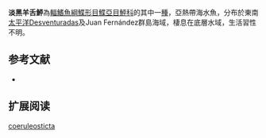 {{Speciesbox
| name = 淡黑羊舌鮃
| image = 
| image_width = 250px
| image_caption = 
| status = NE
| status_system = IUCN3.1
| genus = Arnoglossus
| species = coeruleosticta
| authority = [[Steindachner|Steindachner]], 1898
| synonyms = *''Paralichthys coeruleosticta,Steindachner, 1898 ''
*''Paralichthys caeruleostriata ,Rendahl, 1921 ''
}}

'''淡黑羊舌鮃'''為[[輻鰭魚綱|輻鰭魚綱]][[鰈形目|鰈形目]][[鰈亞目|鰈亞目]][[鮃科|鮃科]]的其中一[[種|種]]，亞熱帶海水魚，分布於東南[[太平洋|太平洋]]Desventuradas及Juan Fernández群島海域，棲息在底層水域，生活習性不明。
==参考文献==
*{{FishBase_species|genus=Arnoglossus|species=coeruleosticta|year=2014|month=4}}

== 扩展阅读 ==
{{refbegin}}
{{wikispecies-inline|Arnoglossus coeruleosticta|淡黑羊舌鮃}}
{{refend}}
{{Taxonbar|from=Q5582283}}

[[Category:羊舌鮃屬|coeruleosticta]]


{{魚類小作品}}